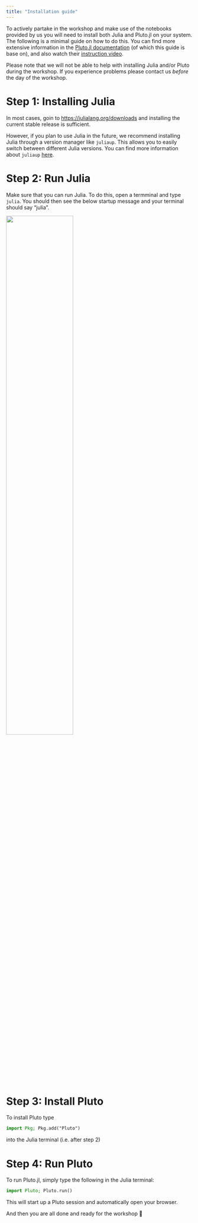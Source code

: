 ```yaml
---
title: "Installation guide"
---
```


To actively partake in the workshop and make use of the notebooks provided by us you will need to install both Julia and Pluto.jl on your system. The following is a minimal guide on how to do this. You can find more extensive information in the [Pluto.jl documentation](https://plutojl.org/en/docs/install/) (of which this guide is base on), and also watch their [instruction video](https://computationalthinking.mit.edu/Fall24/installation/).

::: {.callout-note}
Please note that we will not be able to help with installing Julia and/or Pluto during the workshop. If you experience problems please contact us *before* the day of the workshop.
:::

# Step 1: Installing Julia

In most cases, goin to [https://julialang.org/downloads](https://julialang.org/downloads) and installing the current stable release is sufficient.

However, if you plan to use Julia in the future, we recommend installing Julia through a version manager like `juliaup`. This allows you to easily switch between different Julia versions. You can find more information about `juliaup` [here](https://github.com/JuliaLang/juliaup).

# Step 2: Run Julia

Make sure that you can run Julia. To do this, open a termminal and type `julia`. You should then see the below startup message and your terminal should say "julia".

![](./assets/JuliaStartup.png){width=60%}

# Step 3: Install Pluto

To install Pluto type

```julia
import Pkg; Pkg.add("Pluto")
```

into the Julia terminal (i.e. after step 2)

# Step 4: Run Pluto

To run Pluto.jl, simply type the following in the Julia terminal:

```julia
import Pluto; Pluto.run()
```

This will start up a Pluto session and automatically open your browser.

And then you are all done and ready for the workshop 🎉